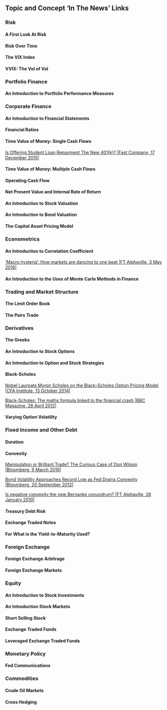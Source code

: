 ## Topic and Concept 'In The News' Links

### Risk



#### A First Look At Risk



#### Risk Over Time 



#### The VIX Index



#### VVIX: The Vol of Vol



### Portfolio Finance



#### An Introduction to Portfolio Performance Measures 



### Corporate Finance



#### An Introduction to Financial Statements



#### Financial Ratios



#### Time Value of Money: Single Cash Flows

[Is Offering Student Loan Repayment The New 401(k)? |Fast Company, 17 December 2015|](http://www.fastcompany.com/3054749/the-future-of-work/is-student-loan-repayment-the-new-401k)

#### Time Value of Money: Multiple Cash Flows



#### Operating Cash Flow



#### Net Present Value and Internal Rate of Return



#### An Introduction to Stock Valuation



#### An Introduction to Bond Valuation



#### The Capital Asset Pricing Model 



### Econometrics



#### An Introduction to Correlation Coefficient

['Macro hysteria’: How markets are dancing to one beat |FT Alphaville, 3 May 2016|](http://www.ft.com/fastft/2016/01/26/macro-hysteria-how-markets-are-dancing-to-one-beat/)

#### An Introduction to the Uses of Monte Carlo Methods in Finance



### Trading and Market Structure



#### The Limit Order Book



#### The Pairs Trade



### Derivatives



#### The Greeks



#### An Introduction to Stock Options



#### An Introduction to Option and Stock Strategies



#### Black-Scholes

[Nobel Laureate Myron Scholes on the Black–Scholes Option Pricing Model |CFA Institute, 13 October 2014|](http://cfa.is/1s8y9ve)

[Black-Scholes: The maths formula linked to the financial crash |BBC Magazine, 28 April 2012|](http://www.bbc.com/news/magazine-17866646)

#### Varying Option Volatility



### Fixed Income and Other Debt



#### Duration



#### Convexity

[Manipulation or Brilliant Trade? The Curious Case of Don Wilson |Bloomberg, 9 March 2016|](http://bloom.bg/1R6Y1ak)

[Bond Volatility Approaches Record Low as Fed Drains Convexity |Bloomberg, 20 September 2012|](http://www.bloomberg.com/news/articles/2012-09-20/bond-volatility-approaches-record-low-as-fed-drains-convexity)

[Is negative convexity the new Bernanke conundrum? |FT Alphaville, 28 January 2010|](http://on.ft.com/1g2D4tG)

#### Treasury Debt Risk



#### Exchange Traded Notes



#### For What is the Yield-to-Maturity Used?



### Foreign Exchange



#### Foreign Exchange Arbitrage



#### Foreign Exchange Markets



### Equity 



#### An Introduction to Stock Investments



#### An Introduction Stock Markets



#### Short Selling Stock



#### Exchange Traded Funds



#### Leveraged Exchange Traded Funds



### Monetary Policy



#### Fed Communications



### Commodities



#### Crude Oil Markets



#### Cross Hedging


